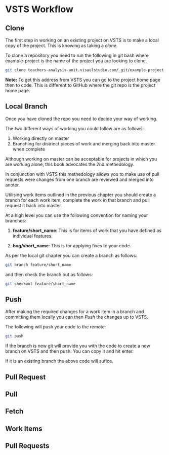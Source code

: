 # VSTS Workflow

## Clone

The first step in working on an existing project on VSTS is to make a local copy of the project. This is knowing as taking a *clone*.

To clone a repository you need to run the following in git bash where example-project is the name of the project you are looking to clone.

```sh
git clone teachers-analysis-unit.visaulstudio.com/_git/example-project
```

**Note:** To get this address from VSTS you can go to the project home page then to code. This is different to GitHub where the git repo is the project home page.

## Local Branch

Once you have cloned the repo you need to decide your way of working. 

The two different ways of working you could follow are as follows:

1. Working directly on master
2. Branching for distrinct pieces of work and merging back into master when complete
 
Although working on master can be acceptable for projects in which you are working alone, this book advocates the 2nd methedology. 

In conjunction with VSTS this methedology allows you to make use of pull requests were changes from one branch are reviewed and merged into anoter. 

Utilising work items outlined in the previous chapter you should create a branch for each work item, complete the work in that branch and pull request it back into master. 

At a high level you can use the following convention for naming your branches:

1. **feature/short_name**: This is for items of work that you have defined as individual features.

2. **bug/short_name**: This is for applying fixes to your code.

As per the local git chapter you can create a branch as follows:

```sh
git branch feature/short_name
```

and then check the branch out as follows:

```sh
git checkout feature/short_name
```

## Push 

After making the required changes for a work item in a branch and committing them locally you can then *Push* the changes up to VSTS. 

The following will push your code to the remote:

```sh
git push
```

If the branch is new git will provide you with the code to create a new branch on VSTS and then push. You can copy it and hit enter. 

If it is an existing branch the above code will sufice.

## Pull Request

## Pull

## Fetch

## Work Items 

## Pull Requests